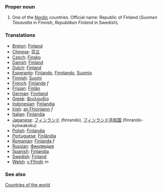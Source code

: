 ===Proper noun===

# One of the [[Nordic]] countries. Official name: Republic of Finland (''Suomen Tasavalta'' in Finnish, ''Republiken Finland'' in Swedish).
===Translations===
*[[Breton]]: [[Finland]]
*[[Chinese]]: [[芬兰]]
*[[Czech]]: [[Finsko]]
*[[Danish]]: [[Finland]]
*[[Dutch]]: [[Finland]]
*[[Esperanto]]: [[Finlando]], [[Finnlando]], [[Suomio]]
*[[Finnish]]: [[Suomi]]
*[[French]]: [[Finlande]] ''f''
*[[Frisian]]: [[Finlân]]
*[[German]]: [[Finnland]]
*[[Greek]]: [[Φινλανδία]]
*[[Indonesian]]: [[Finlandia]]
*[[Irish]]: [[an Fhionlainn]] ''f''
*[[Italian]]: [[Finlandia]]
*[[Japanese]]: [[フィンランド]] (finrando), [[フィンランド]][[共和国]] (finrando-kyōwakoku)
*[[Polish]]: [[Finlandia]]
*[[Portuguese]]: [[Finlândia]]
*[[Romanian]]: [[Finlanda]] ''f''
*[[Russian]]: [[Финляндия]]
*[[Spanish]]: [[Finlandia]]
*[[Swedish]]: [[Finland]]
*[[Welsh]]: [[y Ffindir]] ''m''

===See also===
[[Countries of the world]]